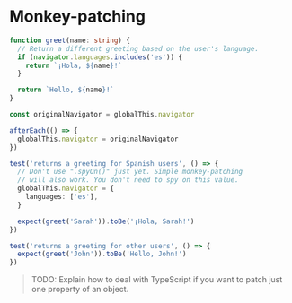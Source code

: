 # Monkey-patching

```ts
function greet(name: string) {
  // Return a different greeting based on the user's language.
  if (navigator.languages.includes('es')) {
    return `¡Hola, ${name}!`
  }

  return `Hello, ${name}!`
}

const originalNavigator = globalThis.navigator

afterEach(() => {
  globalThis.navigator = originalNavigator
})

test('returns a greeting for Spanish users', () => {
  // Don't use ".spyOn()" just yet. Simple monkey-patching
  // will also work. You don't need to spy on this value.
  globalThis.navigator = {
    languages: ['es'],
  }

  expect(greet('Sarah')).toBe('¡Hola, Sarah!')
})

test('returns a greeting for other users', () => {
  expect(greet('John')).toBe('Hello, John!')
})
```

> TODO: Explain how to deal with TypeScript if you want to patch just one property of an object.
